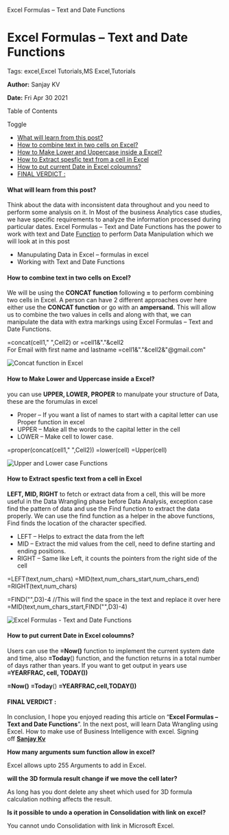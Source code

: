    Excel Formulas – Text and Date Functions

Excel Formulas – Text and Date Functions
========================================

Tags: excel,Excel Tutorials,MS Excel,Tutorials

**Author:** Sanjay KV

**Date:** Fri Apr 30 2021

Table of Contents

Toggle

*   [What will learn from this post?](https://recodehive.com/excel-formulas-text-and-date-functions/#What_will_learn_from_this_post "What will learn from this post?")
*   [How to combine text in two cells on Excel?](https://recodehive.com/excel-formulas-text-and-date-functions/#How_to_combine_text_in_two_cells_on_Excel "How to combine text in two cells on Excel?")
*   [How to Make Lower and Uppercase inside a Excel?](https://recodehive.com/excel-formulas-text-and-date-functions/#How_to_Make_Lower_and_Uppercase_inside_a_Excel "How to Make Lower and Uppercase inside a Excel?")
*   [How to Extract spesfic text from a cell in Excel](https://recodehive.com/excel-formulas-text-and-date-functions/#How_to_Extract_spesfic_text_from_a_cell_in_Excel "How to Extract spesfic text from a cell in Excel")
*   [How to put current Date in Excel coloumns?](https://recodehive.com/excel-formulas-text-and-date-functions/#How_to_put_current_Date_in_Excel_coloumns "How to put current Date in Excel coloumns?")
*   [FINAL VERDICT :](https://recodehive.com/excel-formulas-text-and-date-functions/#FINAL_VERDICT "FINAL VERDICT :")

#### What will learn from this post?

Think about the data with inconsistent data throughout and you need to perform some analysis on it. In Most of the business Analytics case studies, we have specific requirements to analyze the information processed during particular dates. Excel Formulas – Text and Date Functions has the power to work with text and Date [Function](https://www.spreadsheetsmadeeasy.com/excel-formulas-for-beginners/) to perform Data Manipulation which we will look at in this post

*   Manupulating Data in Excel – formulas in excel
*   Working with Text and Date Functions

#### How to combine text in two cells on Excel?

We will be using the **CONCAT function** following **\=** to perform combining two cells in Excel. A person can have 2 different approaches over here either use the **CONCAT function** or go with an **ampersand.** This will allow us to combine the two values in cells and along with that, we can manipulate the data with extra markings using Excel Formulas – Text and Date Functions.

\=concat(cell1," ",Cell2)
or 
=cell1&"."&cell2            
For Email with first name and lastname =cell1&"."&cell2&"@gmail.com"

![Concat function in Excel](https://recodehive.com/wp-content/uploads/2021/04/image-127-1024x368.png)

#### How to Make Lower and Uppercase inside a Excel?

you can use **UPPER, LOWER, PROPER** to manulpate your structure of Data, these are the forumulas in excel

*   Proper – If you want a list of names to start with a capital letter can use Proper function in excel
*   UPPER – Make all the words to the capital letter in the cell
*   LOWER – Make cell to lower case.

\=proper(concat(cell1," ",Cell2))
=lower(cell)
=Upper(cell)

![Upper and Lower case Functions](https://recodehive.com/wp-content/uploads/2021/04/image-128-1024x281.png)

#### How to Extract spesfic text from a cell in Excel

**LEFT, MID, RIGHT** to fetch or extract data from a cell, this will be more useful in the Data Wrangling phase before Data Analysis, exception case find the pattern of data and use the Find function to extract the data properly. We can use the find function as a helper in the above functions, Find finds the location of the character specified.

*   LEFT – Helps to extract the data from the left
*   MID – Extract the mid values from the cell, need to define starting and ending positions.
*   RIGHT – Same like Left, it counts the pointers from the right side of the cell

\=LEFT(text,num\_chars)
=MID(text,num\_chars\_start,num\_chars\_end)
=RIGHT(text,num\_chars)

\=FIND("",D3)-4 //This will find the space in the text   and replace it over here =MID(text,num\_chars\_start,FIND("",D3)-4)

![Excel Formulas - Text and Date Functions](https://recodehive.com/wp-content/uploads/2021/04/image-129-1024x289.png)

#### How to put current Date in Excel coloumns?

Users can use the **\=Now()** function to implement the current system date and time, also **=Today**() function, and the function returns in a total number of days rather than years. If you want to get output in years use **\=YEARFRAC, cell, TODAY())**

**\=Now()** 
**\=Today**()
**\=YEARFRAC,cell,TODAY())**

#### FINAL VERDICT :

In conclusion, I hope you enjoyed reading this article on “**Excel Formulas – Text and Date Functions**”. In the next post, will learn Data Wrangling using Excel. How to make use of Business Intelligence with excel. Signing off **[Sanjay Kv](https://recodehive.com/about-us/)**

**How many arguments sum function allow in excel?**

Excel allows upto 255 Arguments to add in Excel.

**will the 3D formula result change if we move the cell later?**

As long has you dont delete any sheet which used for 3D formula calculation nothing affects the result.

**Is it possible to undo a operation in Consolidation with link on excel?**

You cannot undo Consolidation with link in Microsoft Excel.